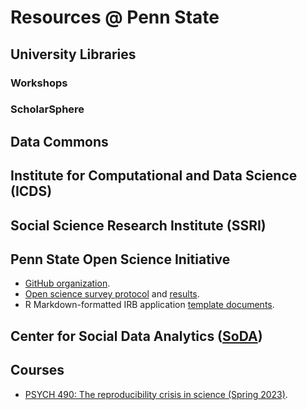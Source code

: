 # Resources @ Penn State {-}

## University Libraries {-}

### Workshops {-}

### ScholarSphere {-}

## Data Commons {-}

## Institute for Computational and Data Science (ICDS) {-}

## Social Science Research Institute (SSRI) {-}

## Penn State Open Science Initiative {-}

- [GitHub organization](https://github.com/penn-state-open-science).
- [Open science survey protocol](http://penn-state-open-science.github.io/survey-fall-2022/) and [results](https://penn-state-open-science.github.io/survey-fall-2022/data-visualization.html).
- R Markdown-formatted IRB application [template documents](https://github.com/penn-state-open-science/irb-markdown-templates).

## Center for Social Data Analytics ([SoDA](https://soda.la.psu.edu)) {-}

## Courses {-}

- [PSYCH 490: The reproducibility crisis in science (Spring 2023)](https://psu-psychology.github.io/psych-490-reproducibility-2023-spring/).
